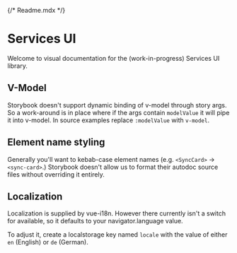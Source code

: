 {/* Readme.mdx */}

# Services UI

Welcome to visual documentation for the (work-in-progress) Services UI library.

## V-Model

Storybook doesn't support dynamic binding of v-model through story args. So a work-around is in place where if the args
contain `modelValue` it will pipe it into v-model. In source examples replace `:modelValue` with `v-model`.

## Element name styling

Generally you'll want to kebab-case element names (e.g. `<SyncCard>` -> `<sync-card>`.)
Storybook doesn't allow us to format their autodoc source files without overriding it entirely.

## Localization

Localization is supplied by vue-i18n. However there currently isn't a switch for available, so it defaults to your
navigator.language value.

To adjust it, create a localstorage key named `locale` with the value of either `en` (English) or `de` (German).
